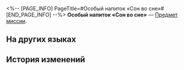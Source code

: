 <%-- [PAGE_INFO]
PageTitle=#Особый напиток «Сон во сне»#
[END_PAGE_INFO] --%>
{{Предмет Инфобокс
|id          = 150018
|Изображение = Предмет Особый напиток «Сон во сне».png
|Тип         = Предмет миссии
|Инвентарь   = Миссии
|Редкость    = 3
|Эффект      = 
|Описание    = Особый коктейль, приготовленный специально для вас искусным барменом Галлахером.
}}
{{Описание|1=''«Этот бокал "Сна во сне" для тебя, {{MC|ж=трезвомыслящая|м=трезвомыслящий}}...<br />За наших предков, что сами себя погубили».''}}
'''Особый напиток «Сон во сне»''' — [[Предмет миссии]].

==На других языках==
{{На других языках
|en   = Special Drink "Dream Within Dream"
|zhs  = 特调「梦中之梦」
|zht  = 特調「夢中之夢」
|ja   = 特製モクテル「夢の中の夢」
|ko   = 스페셜 블렌드 「꿈속의 꿈」
|es   = Bebida especial "Sueño dentro del sueño"
|fr   = Boisson spéciale «&nbsp;Inception&nbsp;»
|ru   = Особый напиток «Сон во сне»
|th   = เครื่องดื่มสูตรพิเศษ "ฝันซ้อนฝัน"
|vi   = Thức Uống Đặc Sắc "Mộng Trong Mộng"
|de   = Spezialgetränk „Ein Traum im Traume“
|id   = Racikan Khusus "Mimpi dalam Mimpi"
|pt   = Drinque especial "Um Sonho Dentro de um Sonho"
}}

==История изменений==
{{История изменений|3.5}}